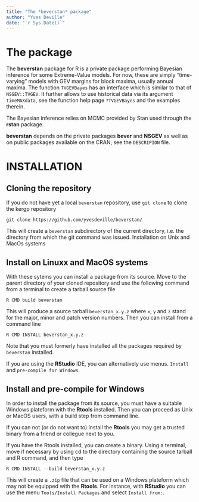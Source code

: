 ```yaml
---
title: "The *beverstan* package"
author: "Yves Deville"
date: "`r Sys.Date()`"
---
```


# The package

The **beverstan** package for R is a private package performing
Bayesian inference for some Extreme-Value models. For now, these are
simply "time-varying" models with GEV margins for block maxima,
usually annual maxima. The function `TVGEVBayes` has an interface
which is similar to that of `NSGEV::TVGEV`. It further allows to use
historical data via its argument `timeMAXdata`, see the function help
page `?TVGEVBayes` and the examples therein.

The Bayesian inference relies on MCMC provided by Stan used through the
**rstan** package.       

**beverstan** depends on the private packages **bever** and **NSGEV**
as well as on public packages available on the CRAN, see the
`DESCRIPION` file.

# INSTALLATION
  
## Cloning the repository

If you do not have yet a local `beverstan` repository, use `git clone`
to clone the kergp repository

`git clone https://github.com/yvesdeville/beverstan/`

This will create a `beverstan` subdirectory of the current directory,
i.e. the directory from which the git command was issued.
Installation on Unix and MacOs systems
	     
## Install on Linuxx and MacOS systems

With these sytems you can install a package from its source. Move to
the parent directory of your cloned repository and use the following
command from a terminal to create a tarball source file

`R CMD build beverstan`

This will produce a source tarball `beverstan_x.y.z` where `x`, `y`
and `z` stand for the major, minor and patch version numbers. Then you
can install from a command line

`R CMD INSTALL beverstan_x.y.z`

Note that you must formerly have installed all the packages required by
`beverstan` installed.

If you are using the **RStudio** IDE, you can alternatively use menus.
`Install` and `pre-compile for Windows`. 

## Install and pre-compile for Windows
       
In order to install the package from its source, you must have a
suitable Windows plateform with the **Rtools** installed. Then you can
proceed as Unix or MacOS users, with a build step from command line.

If you can not (or do not want to) install the **Rtools** you may get
a trusted binary from a friend or collegue next to you.

If you have the Rtools installed, you can create a binary. Using a terminal, move if necessary by using cd to the directory containing the source tarball and R command, and then type

`R CMD INSTALL --build beverstan_x.y.z`

This will create a `.zip` file that can be used on a Windows plateform
which may not be equipped with the **Rtools**. For instance, with
**RStudio** you can use the menu `Tools/Install Packages` and select
`Install from:`.
   

 